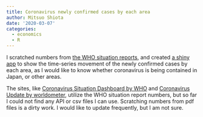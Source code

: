 ```yaml
---
title: Coronavirus newly confirmed cases by each area
author: Mitsuo Shiota
date: '2020-03-07'
categories:
  - economics
  - R
---
```


I scratched numbers from [the WHO situation reports](https://www.who.int/emergencies/diseases/novel-coronavirus-2019/situation-reports/), and created [a shiny app](https://mitsuoxv.shinyapps.io/covid/) to show the time-series movement of the newly confirmed cases by each area, as I would like to know whether coronavirus is being contained in Japan, or other areas.

The sites, like [Coronavirus Situation Dashboard by WHO](https://who.maps.arcgis.com/apps/opsdashboard/index.html#/c88e37cfc43b4ed3baf977d77e4a0667) and [Coronavirus Update by worldometer](https://www.worldometers.info/coronavirus/), utilize the WHO situation report numbers, but so far I could not find any API or csv files I can use. Scratching numbers from pdf files is a dirty work. I would like to update frequently, but I am not sure.

